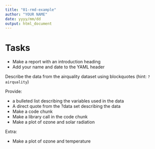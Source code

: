 ```yaml
---
title: "01-rmd-example"
author: "YOUR NAME"
date: yyyy/mm/dd
output: html_document
---
```


# Tasks

- Make a report with an introduction heading
- Add your name and date to the YAML header

Describe the data from the airquality dataset using blockquotes (hint: `?airquality`)

Provide:

- a bulleted list describing the variables used in the data
- A direct quote from the ?data set describing the data
- Make a code chunk
- Make a library call in the code chunk
- Make a plot of ozone and solar radiation

Extra: 

- Make a plot of ozone and temperature

